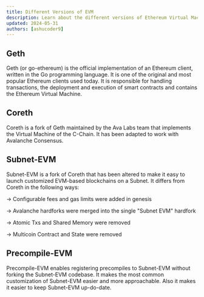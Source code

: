 ```yaml
---
title: Different Versions of EVM
description: Learn about the different versions of Ethereum Virtual Machine (EVM) in Avalanche ecosystem.
updated: 2024-05-31
authors: [ashucoder9]
---
```


## Geth

Geth (or go-ethereum) is the official implementation of an Ethereum client, written in the Go programming language. It is one of the original and most popular Ethereum clients used today. It is responsible for handling transactions, the deployment and execution of smart contracts and contains the Ethereum Virtual Machine.

## Coreth

Coreth is a fork of Geth maintained by the Ava Labs team that implements the Virtual Machine of the C-Chain. It has been adapted to work with Avalanche Consensus.

## Subnet-EVM

Subnet-EVM is a fork of Coreth that has been altered to make it easy to launch customized EVM-based blockchains on a Subnet. It differs from Coreth in the following ways:

&rarr; Configurable fees and gas limits were added in genesis

&rarr; Avalanche hardforks were merged into the single "Subnet EVM" hardfork

&rarr; Atomic Txs and Shared Memory were removed

&rarr; Multicoin Contract and State were removed

## Precompile-EVM

Precompile-EVM enables registering precompiles to Subnet-EVM without forking the Subnet-EVM codebase. It makes the most common customization of Subnet-EVM easier and more approachable. Also it makes it easier to keep Subnet-EVM up-do-date. 
